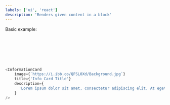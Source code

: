 ```yaml
---
labels: ['ui', 'react']
description: 'Renders given content in a block'
---
```



Basic example:
```js live







<InformationCard
    image={`https://i.ibb.co/QFSL0Xd/Background.jpg`}
    title={'Info Card Title'}
    description={
      'Lorem ipsum dolor sit amet, consectetur adipiscing elit. At eget iaculis eget eget neque, posuere quis placerat arcu. Ipsum est felis varius faucibus praesent convallis.'
    }
/>




















```
